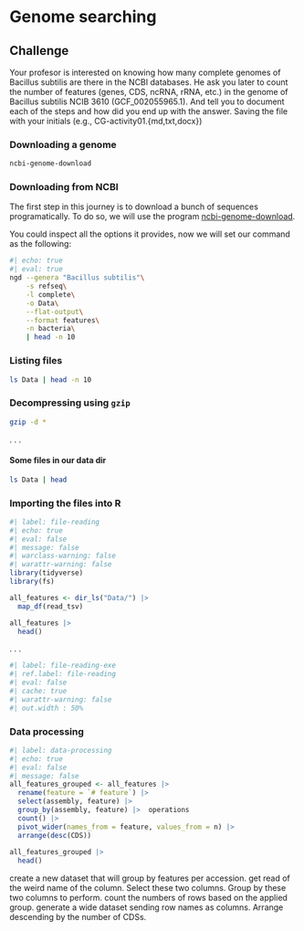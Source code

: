 # Genome searching

::: {.callout-warning}
## Challenge {.unnumbered}
Your profesor is interested on knowing how many  complete genomes of Bacillus subtilis are there in the NCBI databases. He ask you later to count the number of features (genes, CDS, ncRNA, rRNA, etc.) in the genome of Bacillus subtilis NCIB 3610 (GCF_002055965.1). And tell you to document each of the steps and how did you end up with the answer. Saving the file with your initials (e.g., CG-activity01.{md,txt,docx})
:::


### Downloading a genome {.unnumbered}

```bash
ncbi-genome-download
```

### Downloading from NCBI {.unnumbered}

The first step in this journey is to download a bunch of sequences programatically. To do so, we will use the program [ncbi-genome-download](https://github.com/kblin/ncbi-genome-download).

You could inspect all the options it provides, now we will set our command as the following:

```zsh
#| echo: true
#| eval: true
ngd --genera "Bacillus subtilis"\
    -s refseq\
    -l complete\
    -o Data\
    --flat-output\
    --format features\
    -n bacteria\
    | head -n 10
```

### Listing files {.unnumbered}

``` zsh
ls Data | head -n 10
```

### Decompressing using `gzip` {.unnumbered}

``` zsh
gzip -d *
```

. . .

#### Some files in our data dir {.unnumbered}

``` zsh
ls Data | head
```

### Importing the files into R {.unnumbered}

```r
#| label: file-reading
#| echo: true
#| eval: false
#| message: false
#| warclass-warning: false
#| warattr-warning: false
library(tidyverse)
library(fs)

all_features <- dir_ls("Data/") |> 
  map_df(read_tsv)

all_features |> 
  head()
```

. . .

```r
#| label: file-reading-exe
#| ref.label: file-reading
#| eval: false
#| cache: true
#| warattr-warning: false
#| out.width : 50%
```

### Data processing {.unnumbered}

```r
#| label: data-processing
#| echo: true
#| eval: false
#| message: false
all_features_grouped <- all_features |> 
  rename(feature = `# feature`) |> 
  select(assembly, feature) |> 
  group_by(assembly, feature) |>  operations
  count() |> 
  pivot_wider(names_from = feature, values_from = n) |> 
  arrange(desc(CDS))
    
all_features_grouped |> 
  head()
```

create a new dataset that will group by features per accession.
get read of the weird name of the column.
Select these two columns.
Group by these two columns to perform.
count the numbers of rows based on the applied group.
generate a wide dataset sending row names as columns.
Arrange descending by the number of CDSs.